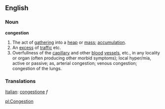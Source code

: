 ==English==

===Noun===

'''congestion'''

#The act of [[gathering]] into a [[heap]] or [[mass]]; [[accumulation]].
#An [[excess]] of [[traffic]] etc.
#Overfullness of the [[capillary]] and other [[blood]] [[vessels]], etc., in any locality or organ (often producing other morbid symptoms); local hyper/mia, active or passive; as, arterial congestion; venous congestion; congestion of the lungs.

===Translations===
[[Italian]]: [[congestione]] ''f''

[[pl:Congestion]]